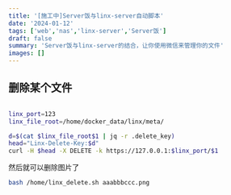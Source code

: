 ```yaml
---
title: '[施工中]Server饭与linx-server自动脚本'
date: '2024-01-12'
tags: ['web','nas','linx-server','Server饭']
draft: false
summary: 'Server饭与linx-server的结合，让你使用微信来管理你的文件'
images: []
---
```



## 删除某个文件


```bash:/home/linx_delete.sh

linx_port=123
linx_file_root=/home/docker_data/linx/meta/

d=$(cat $linx_file_root$1 | jq -r .delete_key)
head="Linx-Delete-Key:$d"
curl -H $head -X DELETE -k https://127.0.0.1:$linx_port/$1
```

然后就可以删除图片了
```bash
bash /home/linx_delete.sh aaabbbccc.png
```